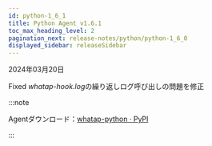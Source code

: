 ```yaml
---
id: python-1_6_1
title: Python Agent v1.6.1
toc_max_heading_level: 2
pagination_next: release-notes/python/python-1_6_0
displayed_sidebar: releaseSidebar
---
```


2024年03月20日

<Status>Fixed</Status> *whatap-hook.log*の繰り返しログ呼び出しの問題を修正

:::note

Agentダウンロード：[whatap-python · PyPI](https://pypi.org/project/whatap-python/1.6.1/)

:::
